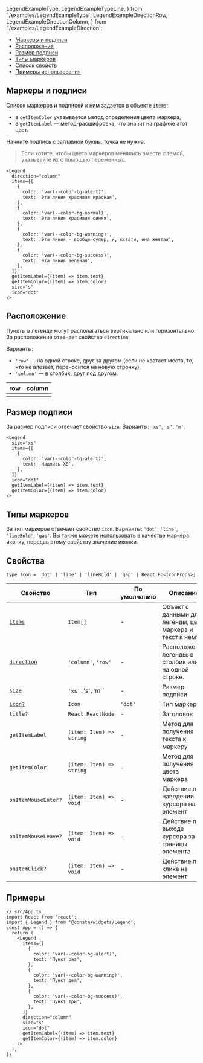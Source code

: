   LegendExampleType,
  LegendExampleTypeLine,
} from './examples/LegendExampleType';
  LegendExampleDirectionRow,
  LegendExampleDirectionColumn,
} from './examples/LegendExampleDirection';

<MdxMenu>

- [Маркеры и подписи](#маркеры-и-подписи)
- [Расположение](#расположение)
- [Размер подписи](#размер-подписи)
- [Типы маркеров](#типы-маркеров)
- [Список свойств](#свойства)
- [Примеры использования](#примеры)

</MdxMenu>

## Маркеры и подписи

Список маркеров и подписей к ним задается в объекте `items`:

- в `getItemColor` указывается метод определения цвета маркера,
- в `getItemLabel` — метод-расшифровка, что значит на графике этот цвет.

Начните подпись с заглавной буквы, точка не нужна.

> Если хотите, чтобы цвета маркеров менялись вместе с темой, указывайте их с помощью переменных.

<LegendExampleText />

```tsx
<Legend
  direction="column"
  items={[
    {
      color: 'var(--color-bg-alert)',
      text: 'Эта линия красивая красная',
    },
    {
      color: 'var(--color-bg-normal)',
      text: 'Эта линия красивая синяя',
    },
    {
      color: 'var(--color-bg-warning)',
      text: 'Эта линия - вообще супер, и, кстати, она желтая',
    },
    {
      color: 'var(--color-bg-success)',
      text: 'Эта линия зеленая',
    },
  ]}
  getItemLabel={(item) => item.text}
  getItemColor={(item) => item.color}
  size="s"
  icon="dot"
/>
```

## Расположение

Пункты в легенде могут располагаться вертикально или горизонтально.
За расположение отвечает свойство `direction`.

Варианты:

- `'row'` — на одной строке, друг за другом (если не хватает места, то, что не влезает, переносится на новую строчку),
- `'column'` — в столбик, друг под другом.

| row                           | column                           |
| ----------------------------- | -------------------------------- |
| <LegendExampleDirectionRow /> | <LegendExampleDirectionColumn /> |

## Размер подписи

За размер подписи отвечает свойство `size`. Варианты: `'xs'`, `'s'`, `'m'`.

<LegendExampleSize />

```tsx
<Legend
  size="xs"
  items={[
    {
      color: 'var(--color-bg-alert)',
      text: 'Надпись XS',
    },
  ]}
  icon="dot"
  getItemLabel={(item) => item.text}
  getItemColor={(item) => item.color}
/>
```

## Типы маркеров

За тип маркеров отвечает свойство `icon`. Варианты: `'dot'`, `'line'`, `'lineBold'`, `'gap'`.
Вы также можете использовать в качестве маркера иконку, передав этому свойству значение иконки.

<LegendExampleType />

## Свойства

```tsx
type Icon = 'dot' | 'line' | 'lineBold' | 'gap' | React.FC<IconProps>;
```

| Свойство                      | Тип                      | По умолчанию | Описание                                                  |
| ----------------------------- | ------------------------ | ------------ | --------------------------------------------------------- |
| [`items`](#маркеры-и-подписи) | `Item[]`                 | -            | Объект с данными для легенды, цвет маркера и текст к нему |
| [`direction`](#расположение)  | `'column'`, `'row'`      | -            | Расположение легенды: в столбик или на одной строке.      |
| [`size`](#размер-подписи)     | `'xs',`'s'`,`'m'`        | -            | Размер подписи                                            |
| [`icon?`](#типы-маркеров)     | `Icon`                   | `'dot'`      | Тип маркера                                               |
| `title?`                      | `React.ReactNode`        | -            | Заголовок                                                 |
| `getItemLabel`                | `(item: Item) => string` | -            | Метод для получения текста к маркеру                      |
| `getItemColor`                | `(item: Item) => string` | -            | Метод для получения цвета маркера                         |
| `onItemMouseEnter?`           | `(item: Item) => void`   | -            | Действие при наведении курсора на элемент                 |
| `onItemMouseLeave?`           | `(item: Item) => void`   | -            | Действие при выходе курсора за границы элемента           |
| `onItemClick?`                | `(item: Item) => void`   | -            | Действие при клике на элемент                             |

## Примеры

```tsx
// src/App.ts
import React from 'react';
import { Legend } from '@consta/widgets/Legend';
const App = () => {
  return (
    <Legend
      items={[
        {
          color: 'var(--color-bg-alert)',
          text: 'Пункт раз',
        },
        {
          color: 'var(--color-bg-warning)',
          text: 'Пункт два',
        },
        {
          color: 'var(--color-bg-success)',
          text: 'Пункт три',
        },
      ]}
      direction="column"
      size="s"
      icon="dot"
      getItemLabel={(item) => item.text}
      getItemColor={(item) => item.color}
    />
  );
};
```
